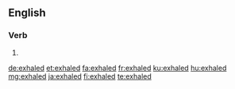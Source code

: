 ==English==

===Verb===
{{head|en|verb form}}

# {{en-past of|exhale}}

[[de:exhaled]]
[[et:exhaled]]
[[fa:exhaled]]
[[fr:exhaled]]
[[ku:exhaled]]
[[hu:exhaled]]
[[mg:exhaled]]
[[ja:exhaled]]
[[fi:exhaled]]
[[te:exhaled]]
